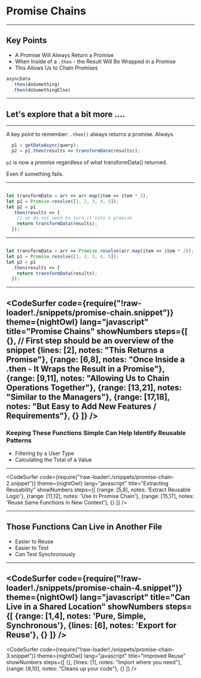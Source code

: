 
# Promise Chains 

---

## Key Points

* A Promise Will Always Return a Promise 
* When Inside of a `.then` - the Result Will Be Wrapped in a Promise
* This Allows Us to Chain Promises

```javascript 
asyncData
  .then(doSomething)
  .then(doSomethingElse)
```
---

## Let's explore that a bit more ....

---

A key point to remember:  `.then()` always returns a promise. Always.

```javascript
  p1 = getDataAsync(query);
  p2 = p1.then(results => transformData(results));
```

`p2` is now a promise regardless of what transformData() returned. 

Even if something fails.

---

```javascript If transformData does not return a Promise

let transformData = arr => arr.map(item => item * 2);
let p1 = Promise.resolve([1, 2, 3, 4, 5]);
let p2 = p1
  .then(results => {
    // we do not need to turn it into a promise
    return transformData(results);
  });
```
---

```javascript If transformData returns a promise

let transformData = arr => Promise.resolve(arr.map(item => item * 2));
let p1 = Promise.resolve([1, 2, 3, 4, 5]);
let p2 = p1
  .then(results => {
    return transformData(results);
  });
```
---

<CodeSurfer
  code={require("!raw-loader!./snippets/promise-chain.snippet")}
  theme={nightOwl}
  lang="javascript"
  title="Promise Chains"
  showNumbers
  steps={[
    {}, // First step should be an overview of the snippet
    {lines: [2], notes: "This Returns a Promise"},
    {range: [6,8], notes: "Once Inside a .then - It Wraps the Result in a Promise"},
    {range: [9,11], notes: "Allowing Us to Chain Operations Together"},
    {range: [13,21], notes: "Similar to the Managers"},
    {range: [17,18], notes: "But Easy to Add New Features / Requirements"},
    {}
  ]}
/>
---

### Keeping These Functions Simple Can Help Identify Reusable Patterns

<ul style={{listStyle: 'none'}}>
<Appear>
    <li>Filtering by a User Type</li>
    <li>Calculating the Total of a Value</li>
</Appear>
</ul>

---
<CodeSurfer
  code={require("!raw-loader!./snippets/promise-chain-2.snippet")}
  theme={nightOwl}
  lang="javascript"
  title="Extracting Reusability"
  showNumbers
  steps={[
    {range: [5,8], notes: 'Extract Reusable Logic'}, 
    {range: [11,12], notes: 'Use in Promise Chain'}, 
    {range: [15,17], notes: 'Reuse Same Functions in New Context'}, 
    {}
  ]}
/>

---
## Those Functions Can Live in Another File

- Easier to Reuse 
- Easier to Test 
- Can Test Synchronously

---
<CodeSurfer
  code={require("!raw-loader!./snippets/promise-chain-4.snippet")}
  theme={nightOwl}
  lang="javascript"
  title="Can Live in a Shared Location"
  showNumbers
  steps={[
    {range: [1,4], notes: 'Pure, Simple, Synchronous'}, 
    {lines: [6], notes: 'Export for Reuse'}, 
    {}
  ]}
/>
---
<CodeSurfer
  code={require("!raw-loader!./snippets/promise-chain-3.snippet")}
  theme={nightOwl}
  lang="javascript"
  title="Improved Reuse"
  showNumbers
  steps={[
    {},
    {lines: [1], notes: "Import where you need"},
    {range: [8,10], notes: "Cleans up your code"}, 
    {}
  ]}
/>
